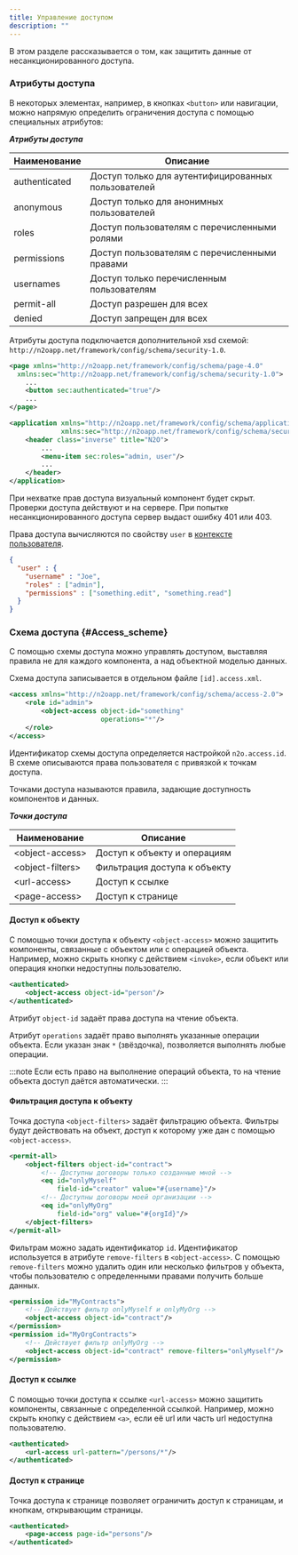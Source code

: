 ---
title: Управление доступом
description: ""
---

В этом разделе рассказывается о том, как защитить данные от несанкционированного доступа.

### Атрибуты доступа

В некоторых элементах, например, в кнопках `<button>` или навигации,
можно напрямую определить ограничения доступа с помощью специальных атрибутов:

__*Атрибуты доступа*__

|Наименование |Описание                                           |
|-------------|---------------------------------------------------|
|authenticated|Доступ только для аутентифицированных пользователей|
|anonymous    |Доступ только для анонимных пользователей          |
|roles        |Доступ пользователям с перечисленными ролями       |
|permissions  |Доступ пользователям с перечисленными правами      |
|usernames    |Доступ только перечисленным пользователям          |
|permit-all   |Доступ разрешен для всех                           |
|denied       |Доступ запрещен для всех                           |

Атрибуты доступа подключается дополнительной xsd схемой: `http://n2oapp.net/framework/config/schema/security-1.0`.

```xml title="Ограничение доступа к кнопке с помощью атрибутов"
<page xmlns="http://n2oapp.net/framework/config/schema/page-4.0"
  xmlns:sec="http://n2oapp.net/framework/config/schema/security-1.0">
    ...
    <button sec:authenticated="true"/>
    ...
</page>
```

```xml title="Ограничение доступа к странице с помощью атрибутов"
<application xmlns="http://n2oapp.net/framework/config/schema/application-3.0"
             xmlns:sec="http://n2oapp.net/framework/config/schema/security-1.0">
    <header class="inverse" title="N2O">
        ...
        <menu-item sec:roles="admin, user"/>
        ...
    </header>
</application>
```

При нехватке прав доступа визуальный компонент будет скрыт.
Проверки доступа действуют и на сервере.
При попытке несанкционированного доступа сервер выдаст ошибку 401 или 403.

Права доступа вычисляются по свойству `user` в [контексте пользователя](../manual/context).

```json title="Контекст пользователя"
{
  "user" : {
    "username" : "Joe",
    "roles" : ["admin"],
    "permissions" : ["something.edit", "something.read"]
  }
}
```

### Схема доступа {#Access_scheme}

С помощью схемы доступа можно управлять доступом,
выставляя правила не для каждого компонента,
а над объектной моделью данных.

Схема доступа записывается в отдельном файле `[id].access.xml`.

```xml title="Ограничение доступа к странице с помощью атрибутов"
<access xmlns="http://n2oapp.net/framework/config/schema/access-2.0">
    <role id="admin">
        <object-access object-id="something"
                       operations="*"/>
    </role>
</access>
```

Идентификатор схемы доступа определяется настройкой `n2o.access.id`.
В схеме описываются права пользователя с привязкой к точкам доступа.

Точками доступа называются правила, задающие доступность компонентов и данных.

__*Точки доступа*__

|Наименование          |Описание                    |
|----------------------|----------------------------|
|&lt;object-access&gt; |Доступ к объекту и операциям|
|&lt;object-filters&gt;|Фильтрация доступа к объекту|
|&lt;url-access&gt;    |Доступ к ссылке             |
|&lt;page-access&gt;   |Доступ к странице           |

#### Доступ к объекту

С помощью точки доступа к объекту `<object-access>` можно защитить компоненты,
связанные с объектом или с операцией объекта.
Например, можно скрыть кнопку с действием `<invoke>`,
если объект или операция кнопки недоступны пользователю.

```xml title="Права доступа к объекту"
<authenticated>
    <object-access object-id="person"/>
</authenticated>
```

Атрибут `object-id` задаёт права доступа на чтение объекта.

Атрибут `operations` задаёт право выполнять указанные операции объекта.
Если указан знак `*` (звёздочка), позволяется выполнять любые операции.

:::note
Если есть право на выполнение операций объекта, то на чтение объекта доступ даётся автоматически.
:::

#### Фильтрация доступа к объекту

Точка доступа `<object-filters>` задаёт фильтрацию объекта.
Фильтры будут действовать на объект, доступ к которому уже дан с помощью `<object-access>`.

```xml title="Фильтры доступа к объекту"
<permit-all>
    <object-filters object-id="contract">
        <!-- Доступны договоры только созданные мной -->
        <eq id="onlyMyself"
            field-id="creator" value="#{username}"/>
        <!-- Доступны договоры моей организации -->
        <eq id="onlyMyOrg"
            field-id="org" value="#{orgId}"/>
    </object-filters>
</permit-all>
```

Фильтрам можно задать идентификатор `id`.
Идентификатор используется в атрибуте `remove-filters` в `<object-access>`.
С помощью `remove-filters` можно удалить один или несколько фильтров у объекта,
чтобы пользователю с определенными правами получить больше данных.

```xml title="Удаление фильтров доступа"
<permission id="MyContracts">
    <!-- Действует фильтр onlyMyself и onlyMyOrg -->
    <object-access object-id="contract"/>
</permission>
<permission id="MyOrgContracts">
    <!-- Действует фильтр onlyMyOrg -->
    <object-access object-id="contract" remove-filters="onlyMyself"/>
</permission>
```

#### Доступ к ссылке

С помощью точки доступа к ссылке `<url-access>` можно защитить компоненты,
связанные с определенной ссылкой.
Например, можно скрыть кнопку с действием `<a>`,
если её url или часть url недоступна пользователю.

```xml title="Правила доступа к ссылке"
<authenticated>
    <url-access url-pattern="/persons/*"/>
</authenticated>
```

#### Доступ к странице

Точка доступа к странице позволяет ограничить доступ к страницам,
и кнопкам, открывающим страницы.

```xml title="Правила доступа к ссылке"
<authenticated>
    <page-access page-id="persons"/>
</authenticated>
```
